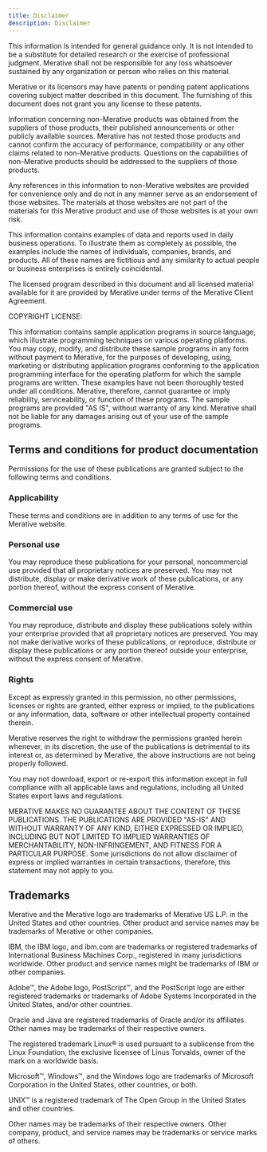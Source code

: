 ```yaml
---
title: Disclaimer
description: Disclaimer
---
```


This information is intended for general guidance only. It is not intended to be a substitute for detailed research or the exercise of professional judgment.
Merative shall not be responsible for any loss whatsoever sustained by any organization or person who relies on this material.

<!--MERATIVE PROVIDES THIS PUBLICATION "AS IS" WITHOUT WARRANTY OF ANY KIND, EITHER EXPRESS OR IMPLIED, INCLUDING, BUT NOT LIMITED TO, THE IMPLIED WARRANTIES OF NON-INFRINGEMENT, MERCHANTABILITY OR FITNESS FOR A PARTICULAR PURPOSE. Some jurisdictions do not allow disclaimer of express or implied warranties in certain transactions, therefore, this statement may not apply to you.-->

Merative or its licensors may have patents or pending patent applications covering subject matter described in this document. The furnishing of this document does not grant you any license to these patents.

Information concerning non-Merative products was obtained from the suppliers of those products, their published announcements or other publicly available sources. Merative has not tested those products and cannot confirm the accuracy of performance, compatibility or any other claims related to non-Merative products. Questions on the capabilities of non-Merative products should be addressed to the suppliers of those products.

Any references in this information to non-Merative websites are provided for convenience only and do not in any manner serve as an endorsement of those websites. The materials at those websites are not part of the materials for this Merative product and use of those websites is at your own risk.

This information contains examples of data and reports used in daily business operations. To illustrate them as completely as possible, the examples include the names of individuals, companies, brands, and products. All of these names are fictitious and any similarity to actual people or business enterprises is entirely coincidental.

The licensed program described in this document and all licensed material available for it are provided by Merative under terms of the Merative Client Agreement.

COPYRIGHT LICENSE:

This information contains sample application programs in source language, which illustrate programming techniques on various operating platforms. You may copy, modify, and distribute these sample programs in any form without payment to Merative, for the purposes of developing, using, marketing or distributing application programs conforming to the application programming interface for the operating platform for which the sample programs are written. These examples have not been thoroughly tested under all conditions. Merative, therefore, cannot guarantee or imply reliability, serviceability, or function of these programs. The sample programs are provided "AS IS", without warranty of any kind. Merative shall not be liable for any damages arising out of your use of the sample programs.

## Terms and conditions for product documentation

Permissions for the use of these publications are granted subject to the following terms and conditions.

### Applicability

These terms and conditions are in addition to any terms of use for the Merative website.

### Personal use

You may reproduce these publications for your personal, noncommercial use provided that all proprietary notices are preserved. You may not distribute, display or make derivative work of these publications, or any portion thereof, without the express consent of Merative.

### Commercial use

You may reproduce, distribute and display these publications solely within your enterprise provided that all proprietary notices are preserved. You may not make derivative works of these publications, or reproduce, distribute or display these publications or any portion thereof outside your enterprise, without the express consent of Merative.

### Rights

Except as expressly granted in this permission, no other permissions, licenses or rights are granted, either express or implied, to the publications or any information, data, software or other intellectual property contained therein.

Merative reserves the right to withdraw the permissions granted herein whenever, in its discretion, the use of the publications is detrimental to its interest or, as determined by Merative, the above instructions are not being properly followed.

You may not download, export or re-export this information except in full compliance with all applicable laws and regulations, including all United States export laws and regulations.

MERATIVE MAKES NO GUARANTEE ABOUT THE CONTENT OF THESE PUBLICATIONS. THE PUBLICATIONS ARE PROVIDED "AS-IS" AND WITHOUT WARRANTY OF ANY KIND, EITHER EXPRESSED OR IMPLIED, INCLUDING BUT NOT LIMITED TO IMPLIED WARRANTIES OF MERCHANTABILITY, NON-INFRINGEMENT, AND FITNESS FOR A PARTICULAR PURPOSE. Some jurisdictions do not allow disclaimer of express or implied warranties in certain transactions, therefore, this statement may not apply to you.

## Trademarks

Merative and the Merative logo are trademarks of Merative US L.P. in the United States and other countries. Other product and service names may be trademarks of Merative or other companies.

IBM, the IBM logo, and ibm.com are trademarks or registered trademarks of International Business Machines Corp., registered in many jurisdictions worldwide. Other product and service names might be trademarks of IBM or other companies. <!--A current list of IBM trademarks is available on the Web at “ Copyright and trademark information ” at [http://www.ibm.com/legal/copytrade.shtml](http://www.ibm.com/legal/copytrade.shtml).-->

Adobe™, the Adobe logo, PostScript™, and the PostScript logo are either registered trademarks or trademarks of Adobe Systems Incorporated in the United States, and/or other countries.

Oracle and Java are registered trademarks of Oracle and/or its affiliates. Other names may be trademarks of their respective owners.

The registered trademark Linux® is used pursuant to a sublicense from the Linux Foundation, the exclusive licensee of Linus Torvalds, owner of the mark on a world­wide basis.

Microsoft™, Windows™, and the Windows logo are trademarks of Microsoft Corporation in the United States, other countries, or both.

UNIX™ is a registered trademark of The Open Group in the United States and other countries.

Other names may be trademarks of their respective owners. Other company, product, and service names may be trademarks or service marks of others.
